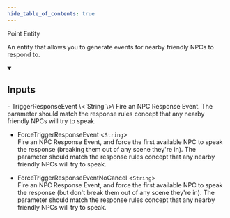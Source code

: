 ```yaml
---
hide_table_of_contents: true
---
```


Point Entity

An entity that allows you to generate events for nearby friendly NPCs to respond to.


<details open>
<summary><h2>Inputs</h2></summary>
- TriggerResponseEvent \<`String`\>\
Fire an NPC Response Event. The parameter should match the response rules concept that any nearby friendly NPCs will try to speak.

- ForceTriggerResponseEvent \<`String`\>\
Fire an NPC Response Event, and force the first available NPC to speak the response (breaking them out of any scene they're in). The parameter should match the response rules concept that any nearby friendly NPCs will try to speak.

- ForceTriggerResponseEventNoCancel \<`String`\>\
Fire an NPC Response Event, and force the first available NPC to speak the response (but don't break them out of any scene they're in). The parameter should match the response rules concept that any nearby friendly NPCs will try to speak.


 </details>
